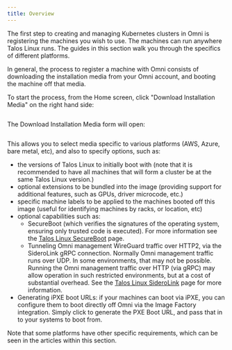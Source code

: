 ```yaml
---
title: Overview
---
```

The first step to creating and managing Kubernetes clusters in Omni is registering the machines you wish to use. The machines can run anywhere Talos Linux runs. The guides in this section walk you through the specifics of different platforms.

In general, the process to register a machine with Omni consists of downloading the installation media from your Omni account, and booting the machine off that media.

To start the process, from the Home screen, click "Download Installation Media" on the right hand side:

<img src="./images/register-machines-with-omni-add-machines.png" alt=""/>

The Download Installation Media form will open:

<img src="./images/register-machines-with-omni-download-installation-media.png" alt=""/>

This allows you to select media specific to various platforms (AWS, Azure, bare metal, etc), and also to specify options, such as:

* the versions of Talos Linux to initially boot with (note that it is recommended to have all machines that will form a cluster be at the same Talos Linux version.)
* optional extensions to be bundled into the image (providing support for additional features, such as GPUs, driver microcode, etc.)
* specific machine labels to be applied to the machines booted off this image (useful for identifying machines by racks, or location, etc)
* optional capabilities such as:
  * &#x20;SecureBoot (which verifies the signatures of the operating system, ensuring only trusted code is executed). For more information see the [Talos Linux SecureBoot](https://www.talos.dev/latest/talos-guides/install/bare-metal-platforms/secureboot/) page.
  * Tunneling Omni management WireGuard traffic over HTTP2, via the SideroLink gRPC connection. Normally Omni  management traffic runs over UDP. In some environments, that may not be possible. Running the Omni management traffic over HTTP (via gRPC) may allow operation in such restricted environments, but at a cost of substantial overhead. See the [Talos Linux SideroLink](https://www.talos.dev/latest/talos-guides/network/siderolink/) page for more information.
* Generating iPXE boot URLs: if your machines can boot via iPXE, you can configure them to boot directly off Omni via the Image Factory integration. Simply click to generate the PXE Boot URL, and pass that in to your systems to boot from.

Note that some platforms have other specific requirements, which can be seen in the articles within this section.

